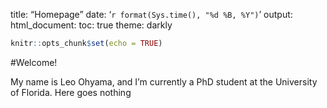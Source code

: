 title: "Homepage"
date: '`r format(Sys.time(), "%d %B, %Y")`'
output: 
  html_document:
    toc: true
    theme: darkly

```r
knitr::opts_chunk$set(echo = TRUE)
```

#Welcome!

My name is Leo Ohyama, and I'm currently a PhD student at the University of Florida. Here goes nothing